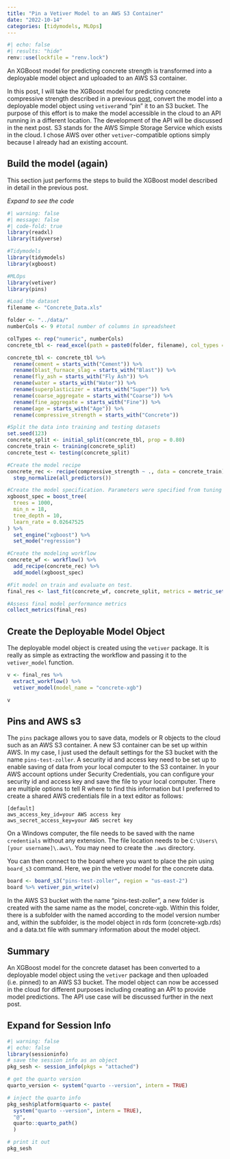 ```yaml
---
title: "Pin a Vetiver Model to an AWS S3 Container"
date: "2022-10-14"
categories: [tidymodels, MLOps]
---
```

```r
#| echo: false
#| results: "hide"
renv::use(lockfile = "renv.lock")
```

An XGBoost model for predicting concrete strength is transformed into a deployable model object and uploaded to an AWS S3 container.

In this post, I will take the XGBoost model for predicting concrete compressive strength described in a previous [post](https://datadavidz.github.io/posts/2022-09-24_ConcreteXGB/2022-09-24_ConcreteXGB.html), convert the model into a deployable model object using ```vetiver```and "pin" it to an S3 bucket.  The purpose of this effort is to make the model accessible in the cloud to an API running in a different location.  The development of the API will be discussed in the next post.  S3 stands for the AWS Simple Storage Service which exists in the cloud.  I chose AWS over other ```vetiver```-compatible options simply because I already had an existing account.   

## Build the model (again)
This section just performs the steps to build the XGBoost model described in detail in the previous post.

*Expand to see the code*
```r
#| warning: false
#| message: false
#| code-fold: true
library(readxl)
library(tidyverse)

#Tidymodels
library(tidymodels)
library(xgboost)

#MLOps
library(vetiver)
library(pins)

#Load the dataset
filename <- "Concrete_Data.xls"

folder <- "../data/"
numberCols <- 9 #total number of columns in spreadsheet

colTypes <- rep("numeric", numberCols)
concrete_tbl <- read_excel(path = paste0(folder, filename), col_types = colTypes)

concrete_tbl <- concrete_tbl %>%
  rename(cement = starts_with("Cement")) %>%
  rename(blast_furnace_slag = starts_with("Blast")) %>%
  rename(fly_ash = starts_with("Fly Ash")) %>%
  rename(water = starts_with("Water")) %>%
  rename(superplasticizer = starts_with("Super")) %>%
  rename(coarse_aggregate = starts_with("Coarse")) %>%
  rename(fine_aggregate = starts_with("Fine")) %>%
  rename(age = starts_with("Age")) %>%
  rename(compressive_strength = starts_with("Concrete"))

#Split the data into training and testing datasets
set.seed(123)
concrete_split <- initial_split(concrete_tbl, prop = 0.80)
concrete_train <- training(concrete_split)
concrete_test <- testing(concrete_split)

#Create the model recipe
concrete_rec <- recipe(compressive_strength ~ ., data = concrete_train) %>%
  step_normalize(all_predictors())

#Create the model specification. Parameters were specified from tuning in a previous post.
xgboost_spec = boost_tree(
  trees = 1000,
  min_n = 18,
  tree_depth = 10,
  learn_rate = 0.02647525
) %>%
  set_engine("xgboost") %>%
  set_mode("regression")

#Create the modeling workflow
concrete_wf <- workflow() %>%
  add_recipe(concrete_rec) %>%
  add_model(xgboost_spec)

#Fit model on train and evaluate on test.
final_res <- last_fit(concrete_wf, concrete_split, metrics = metric_set(rmse, rsq, mae))

#Assess final model performance metrics
collect_metrics(final_res)
```

## Create the Deployable Model Object

The deployable model object is created using the ```vetiver``` package.  It is really as simple as extracting the workflow and passing it to the ```vetiver_model``` function.

```r
v <- final_res %>%
  extract_workflow() %>%
  vetiver_model(model_name = "concrete-xgb")

v
```
## Pins and AWS s3

The ```pins``` package allows you to save data, models or R objects to the cloud such as an AWS S3 container.  A new S3 container can be set up within AWS.  In my case, I just used the default settings for the S3 bucket with the name ```pins-test-zoller```.  A security id and access key need to be set up to enable saving of data from your local computer to the S3 container.  In your AWS account options under Security Credentials, you can configure your security id and access key and save the file to your local computer.  There are multiple options to tell R where to find this information but I preferred to create a shared AWS credentials file in a text editor as follows:

```
[default]
aws_access_key_id=your AWS access key
aws_secret_access_key=your AWS secret key
```

On a Windows computer, the file needs to be saved with the name ```credentials``` without any extension.  The file location needs to be ```C:\Users\[your username]\.aws\```.  You may need to create the ```.aws``` directory.

You can then connect to the board where you want to place the pin using ```board_s3``` command.  Here, we pin the vetiver model for the concrete data.
```r
board <- board_s3("pins-test-zoller", region = "us-east-2")
board %>% vetiver_pin_write(v)
```
In the AWS S3 bucket with the name "pins-test-zoller", a new folder is created with the same name as the model, concrete-xgb.  Within this folder, there is a subfolder with the named according to the model version number and, within the subfolder, is the model object in rds form (concrete-xgb.rds) and a data.txt file with summary information about the model object.

## Summary

An XGBoost model for the concrete dataset has been converted to a deployable model object using the ```vetiver``` package and then uploaded (i.e. pinned) to an AWS S3 bucket.  The model object can now be accessed in the cloud for different purposes including creating an API to provide model predictions.  The API use case will be discussed further in the next post.

:::{.callout-tip collapse="true"}
## Expand for Session Info
```r
#| warning: false
#| echo: false
library(sessioninfo)
# save the session info as an object
pkg_sesh <- session_info(pkgs = "attached")

# get the quarto version
quarto_version <- system("quarto --version", intern = TRUE)

# inject the quarto info
pkg_sesh$platform$quarto <- paste(
  system("quarto --version", intern = TRUE), 
  "@", 
  quarto::quarto_path()
  )

# print it out
pkg_sesh
```
:::